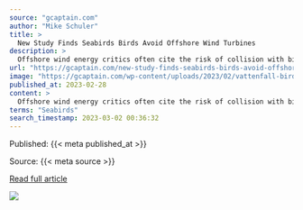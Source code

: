 ```yaml
---
source: "gcaptain.com"
author: "Mike Schuler"
title: >
  New Study Finds Seabirds Birds Avoid Offshore Wind Turbines
description: >
  Offshore wind energy critics often cite the risk of collision with birds as an argument against the use of wind power. But a new study conducted by European energy company Vattenfall shows that offshore wind turbines at one UK wind farm are much less dangerou…
url: "https://gcaptain.com/new-study-finds-seabirds-birds-avoid-offshore-wind-turbines/"
image: "https://gcaptain.com/wp-content/uploads/2023/02/vattenfall-bird-study-scaled.jpeg"
published_at: 2023-02-28
content: >
  Offshore wind energy critics often cite the risk of collision with birds as an argument against the use of wind power. But a new study conducted by European energy company Vattenfall shows that offsh… [+4337 chars]
terms: "Seabirds"
search_timestamp: 2023-03-02 00:36:32
---
```



Published: {{< meta published_at >}}


Source: {{< meta source >}}


[Read full article]({{< meta url >}}){target='_blank'}



![](`r rmarkdown::metadata$image[1]`)
